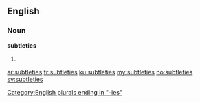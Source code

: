 ==English==

===Noun===
'''subtleties'''

# {{plural of|[[subtlety]]}}

[[Category:English plurals ending in "-ies"]]

[[ar:subtleties]]
[[fr:subtleties]]
[[ku:subtleties]]
[[my:subtleties]]
[[no:subtleties]]
[[sv:subtleties]]
